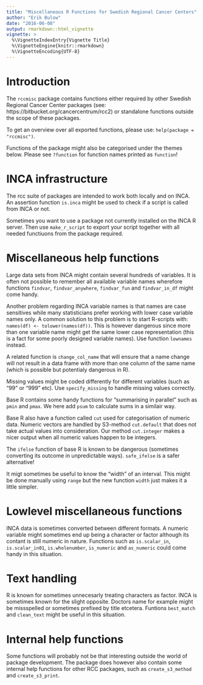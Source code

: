 ```yaml
---
title: "Miscellaneous R Functions for Swedish Regional Cancer Centers"
author: "Erik Bulow"
date: "2016-06-08"
output: rmarkdown::html_vignette
vignette: >
  %\VignetteIndexEntry{Vignette Title}
  %\VignetteEngine{knitr::rmarkdown}
  %\VignetteEncoding{UTF-8}
---
```


# Introduction

The `rccmisc` package contains functions either required by other Swedish Regional Cancer Center packages (see: https://bitbucket.org/cancercentrum/rcc2) or standalone functions outside the scope of these packages.

To get an overview over all exported functions, please use: `help(package = "rccmisc")`.

Functions of the package might also be categorised under the themes below. Please see `?function`
 for function names printed as `function`!
 

# INCA infrastructure

The rcc suite of packages are intended to work both locally and on INCA. An assertion function `is.inca` might be used to check if a script is called from INCA or not. 

Sometimes you want to use a package not currently installed on the INCA R server. Then use `make_r_script` to export your script together with all needed functiuons from the package required. 

<!--
Package administration of INCA packages can be a hazle. There is a separeta vignette for functions checking required versions for dependency packages in order to maintain an up-to date but still stable library on the INCA server. Please ses `vignette("dependencies", package = "rccmisc")`. 
-->

# Miscellaneous help functions

Large data sets from INCA might contain several hundreds of variables. It is often not possible to remember all available variable names wherefore functions `findvar`, `findvar_anywhere`, `findvar_fun` and `findvar_in_df` might come handy.

Another problem regarding INCA variable names is that names are case sensitives while many statisticians prefer working with lower case variable names only. A common solution to this problem is to start R-scripts with:
`names(df) <- tolower(names(df))`.
This is however dangerous since more than one variable name might get the same lower case representation (this is a fact for some poorly designed variable names). Use function `lownames` instead.

A related function is `change_col_name` that will ensure that a name change will not result in a data frame with more than one column of the same name (which is possible but potentialy dangerous in R).

Missing values might be coded differently for different variables (such as "99" or "999" etc). Use `specify_missing` to handle missing values correctly.

Base R contains some handy functions for "summarising in parallel" such as `pmin` and `pmax`. We here add `psum` to calculate sums in a similair way.

Base R also have a function called `cut` used for categorisation of numeric data. Numeric vectors are handled by S3-method `cut.default` that does not take actual values into consideration. Our method `cut.integer` makes a nicer output when all numeric values happen to be integers.

The `ifelse` function of base R is known to be dangerous (sometimes converting its outcome in unpredictable ways). `safe_ifelse` is a safer alternative!

It migt sometimes be useful to know the "width" of an interval. This might be done manually using `range` but the new function `width` just makes it a little simpler. 




# Lowlevel miscellaneous functions

INCA data is sometimes converted between different formats. A numeric variable might sometimes end up being a character or factor although its contant is still numeric in nature. Functions such as `is.scalar_in`, `is.scalar_in01`, `is.wholenumber`, `is_numeric` and `as_numeric` could come handy in this situation.




# Text handling

R is known for sometimes unnecesarly treating characters as factor. INCA is sometimes known for the slight opposite. Doctors name for example might be missspelled or sometimes prefixed by title etcetera. Funtions `best_match` and `clean_text` might be useful in this situation. 



# Internal help functions

Some functions will probably not be that interesting outside the world of package development. The package does however also contain some internal help functions for other RCC packages, such as `create_s3_method` and `create_s3_print`.
